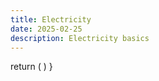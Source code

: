 ```yaml
---
title: Electricity
date: 2025-02-25
description: Electricity basics
---
```




  return (
    <style>
      {`
      .details-bordered {
        border-left: 1px solid;
        padding: 10px;
        border-top: 1px solid;
        border-top-left-radius: 10px;
        border-top-right-radius: 10px;
        border-bottom-left-radius: 10px;
      }
      .details-bordered summary *{
        margin: 0;
      }
      `}
    </style>
  )
}

<Style />



# Introduction

## **Electricity**

Electricity is the set of physical phenomena associated with the presence and flow of electric charge. It is a form of energy that comes in positive and negative forms, that occur naturally (as in lightning), or is produced (as in a generator).

## **Electric Circuit**

An electric circuit is a closed path in which electrons from a voltage or current source flow. The electrons flow from the negative side of the voltage source, through the circuit, and back to the positive side of the voltage source.

A node is a point in the circuit where three or more circuit elements are connected.


<div class="supercenter">
  <Image src={node_law} alt="Node Law" width={200} />
</div>

```math
I_1 = I_2 + I_3
```

## Measurement

### **Voltage**

Voltage is the difference in electric potential between two points. It is the force that pushes the electric current through a circuit. It is measured in Volts (V).

We use the volmeter in **parallel** to measure the voltage.


<div class="supercenter">
  <Image src={voltage_measurement} alt="Voltage Measurement" width={400} />
</div>

### **Current**

Current is the flow of electric charge. It is measured in Amperes (A).

We use the ammeter (ampere meter) in **series** to measure the current.


<div class="supercenter">
  <Image src={current_measurement} alt="Current Measurement" width={400} />
</div>

## Electrical Dipoles

### Definition

A dipole is a portion of a circuit between two terminals (dipole).

### Characteristics of a Dipole

It is the graphical representation of the relationship between the current $ i $ (passing through the dipole) and the voltage $ u $ (at its terminals).


<div class="supercenter">

| **Linear Dipole**                                      |                      **Non-linear Dipole**                     |
|--------------------------------------------------------|----------------------------------------------------------------|
| straight line                                          | non-straight line                                              |
| <Flexed><Image src={linear} alt="Linear Dipole" width={200} /></Flexed> | <Flexed><Image src={non_linear} alt="Non-linear Dipole" width={200} /></Flexed> |

</div>

### Generator Dipole vs Receptor Dipole


<div class="supercenter">


| **Generator Dipole** | **Receptor Dipole** |
|----------------------|----------------------|
| A dipole is a generator when it supplies energy to the circuit it is connected to. <br/> The current exits from the positive side. <br/> The arrows representing voltage and current are in the **same** direction. | A dipole is a receptor when it consumes energy. <br/> The positive side of the dipole is the one through which the current enters. <br/> The arrows representing voltage and current are in **opposite** directions. |
| <Flexed><Image src={dipole_generator} alt="Generator Dipole" width={200} /></Flexed> | <Flexed><Image src={dipole_receptor} alt="Receptor Dipole" width={200} /></Flexed> |

</div>

### **The Four Quadrants of a characteristic**

<div class="supercenter">

| $ U > 0, I < 0 $ <br/> **Generator Dipole** | $ U > 0, I > 0 $ <br/> **Receptor Dipole**   |
|---------------------------------------------|----------------------------------------------|
| $ U < 0, I < 0 $ <br/> **Receptor Dipole**  | $ U < 0, I > 0 $ <br/> **Generator Dipole**  |


</div>


## **Common Passive Dipole**

- Resistor
- Inductance
- Capacitor

## Electrical Circuits in Direct Current (DC)

The current is the same at all points in the circuit

## Equivalent Electrical Diagram of Passive Elements


<div class="supercenter">

| **Element**  | **In direct current** |
|--------------------------------------------------------------------------------------------------|-----------------|
| <Flexed vertical>Resistor <Image src={resistor_iec} alt="Resistor IEEE" width={200} /></Flexed>  | <Flexed vertical>$ U = RI $ <Image src={resistor_iec} alt="Resistor IEEE" width={200} /></Flexed>     |
| <Flexed vertical>Inductance <Image src={inductance} alt="Inductance" width={200} /></Flexed>     | <Flexed vertical>A cable <Image src={cable} alt="Capacitor" width={100} /></Flexed>       |
| <Flexed vertical>Capacitor <Image src={capacitor} alt="Capacitor" width={100} /></Flexed>        | <Flexed vertical>An open circuit <Image src={open_circuit} alt="Capacitor" width={100} /></Flexed>|

</div>

# Links to Resources

- https://falstad.com/circuit/ - Online circuit simulator
- https://www.allaboutcircuits.com/ - All About Circuits
- https://digital.r2.enst.fr/ - Digital Electronics Course simulator


- https://www.youtube.com/playlist?list=PLjS13O8ZcTgYIn2cPTT-uSOF8G0CBrtrZ - Des atomes et l'électricité
- https://www.youtube.com/playlist?list=PLjS13O8ZcTgZpoGv5QAMoHt4be6gIcjJU - Voyage en électricité
- https://www.youtube.com/playlist?list=PLjS13O8ZcTgY_7sK64W6wDdfzdZvVshiE - Petit voyage en électricité